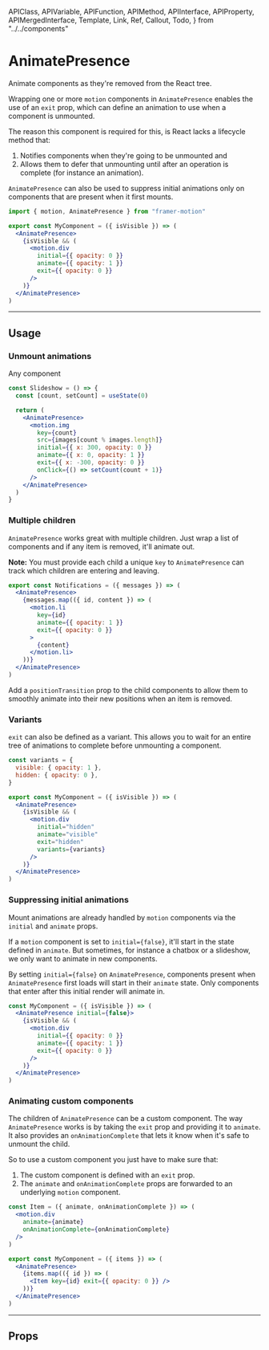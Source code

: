<!-- 👋 Editing this file? Need help? → https://github.com/framer/api-docs/blob/master/CONTRIBUTING.md -->

  APIClass,
  APIVariable,
  APIFunction,
  APIMethod,
  APIInterface,
  APIProperty,
  APIMergedInterface,
  Template,
  Link,
  Ref,
  Callout,
  Todo,
} from "../../components"


# AnimatePresence

<span className="lead">
  Animate components as they're removed from the React tree.
</span>

<div>

Wrapping one or more `motion` components in `AnimatePresence` enables the use of an `exit` prop, which can define an animation to use when a component is unmounted.

The reason this component is required for this, is React lacks a lifecycle method that:

1. Notifies components when they're going to be unmounted and
2. Allows them to defer that unmounting until after an operation is complete (for instance an animation).

`AnimatePresence` can also be used to suppress initial animations only on components that are present when it first mounts.

</div>

```jsx
import { motion, AnimatePresence } from "framer-motion"

export const MyComponent = ({ isVisible }) => (
  <AnimatePresence>
    {isVisible && (
      <motion.div
        initial={{ opacity: 0 }}
        animate={{ opacity: 1 }}
        exit={{ opacity: 0 }}
      />
    )}
  </AnimatePresence>
)
```

---

## Usage

### Unmount animations

Any component

```jsx
const Slideshow = () => {
  const [count, setCount] = useState(0)

  return (
    <AnimatePresence>
      <motion.img
        key={count}
        src={images[count % images.length]}
        initial={{ x: 300, opacity: 0 }}
        animate={{ x: 0, opacity: 1 }}
        exit={{ x: -300, opacity: 0 }}
        onClick={() => setCount(count + 1)}
      />
    </AnimatePresence>
  )
}
```

### Multiple children

<div>

`AnimatePresence` works great with multiple children. Just wrap a list of components and if any item is removed, it'll animate out.

**Note:** You must provide each child a unique `key` to `AnimatePresence` can track which children are entering and leaving.

</div>

```jsx
export const Notifications = ({ messages }) => (
  <AnimatePresence>
    {messages.map(({ id, content }) => (
      <motion.li
        key={id}
        animate={{ opacity: 1 }}
        exit={{ opacity: 0 }}
      >
        {content}
      </motion.li>
    ))}
  </AnimatePresence>
)
```

Add a `positionTransition` prop to the child components to allow them to smoothly animate into their new positions when an item is removed.

### Variants

<div>

`exit` can also be defined as a variant. This allows you to wait for an entire tree of animations to complete before unmounting a component.

</div>

```jsx
const variants = {
  visible: { opacity: 1 },
  hidden: { opacity: 0 },
}

export const MyComponent = ({ isVisible }) => (
  <AnimatePresence>
    {isVisible && (
      <motion.div
        initial="hidden"
        animate="visible"
        exit="hidden"
        variants={variants}
      />
    )}
  </AnimatePresence>
)
```

### Suppressing initial animations

<div>

Mount animations are already handled by `motion` components via the `initial` and `animate` props.

If a `motion` component is set to `initial={false}`, it'll start in the state defined in `animate`. But sometimes, for instance a chatbox or a slideshow, we only want to animate in new components.

By setting `initial={false}` on `AnimatePresence`, components present when `AnimatePresence` first loads will start in their `animate` state. Only components that enter after this initial render will animate in.

</div>

```jsx highlight(2, 5-6)
const MyComponent = ({ isVisible }) => (
  <AnimatePresence initial={false}>
    {isVisible && (
      <motion.div
        initial={{ opacity: 0 }}
        animate={{ opacity: 1 }}
        exit={{ opacity: 0 }}
      />
    )}
  </AnimatePresence>
)
```

### Animating custom components

<div>

The children of `AnimatePresence` can be a custom component. The way `AnimatePresence` works is by taking the `exit` prop and providing it to `animate`. It also provides an `onAnimationComplete` that lets it know when it's safe to unmount the child.

So to use a custom component you just have to make sure that:

1. The custom component is defined with an `exit` prop.
2. The `animate` and `onAnimationComplete` props are forwarded to an underlying `motion` component.

</div>

```jsx
const Item = ({ animate, onAnimationComplete }) => (
  <motion.div
    animate={animate}
    onAnimationComplete={onAnimationComplete}
  />
)

export const MyComponent = ({ items }) => (
  <AnimatePresence>
    {items.map(({ id }) => (
      <Item key={id} exit={{ opacity: 0 }} />
    ))}
  </AnimatePresence>
)
```

---

## Props

<APIProperty name="AnimatePresenceProps.initial" />
<APIProperty name="AnimatePresenceProps.custom" />
<APIProperty name="AnimatePresenceProps.onExitComplete" />
